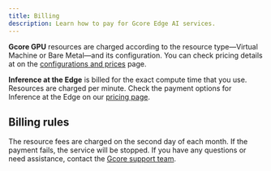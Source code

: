 ```yaml
---
title: Billing
description: Learn how to pay for Gcore Edge AI services.
---
```


**Gcore GPU** resources are charged according to the resource type—Virtual Machine or Bare Metal—and its configuration. You can check pricing details at on the <a href="https://gcore.com/cloud/ai-gpu" target="_blank">configurations and prices</a> page. 

**Inference at the Edge** is billed for the exact compute time that you use. Resources are charged per minute. Check the payment options for Inference at the Edge on our <a href="https://gcore.com/pricing/cloud#inference." target="_blank">pricing page</a>. 

## Billing rules 

The resource fees are charged on the second day of each month. If the payment fails, the service will be stopped. If you have any questions or need assistance, contact the <a href="mailto:support@gcore.com" target="_blank">Gcore support team</a>. 



